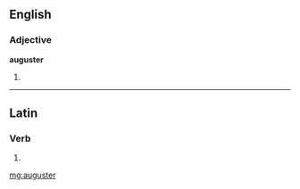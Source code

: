 ==English==

===Adjective===
'''auguster'''

# {{en-comparative of|august}}

----

==Latin==

===Verb===
{{la-verb-form|auguster}}

# {{conjugation of|augustō||1|s|pres|pass|sub|lang=la}}

[[mg:auguster]]